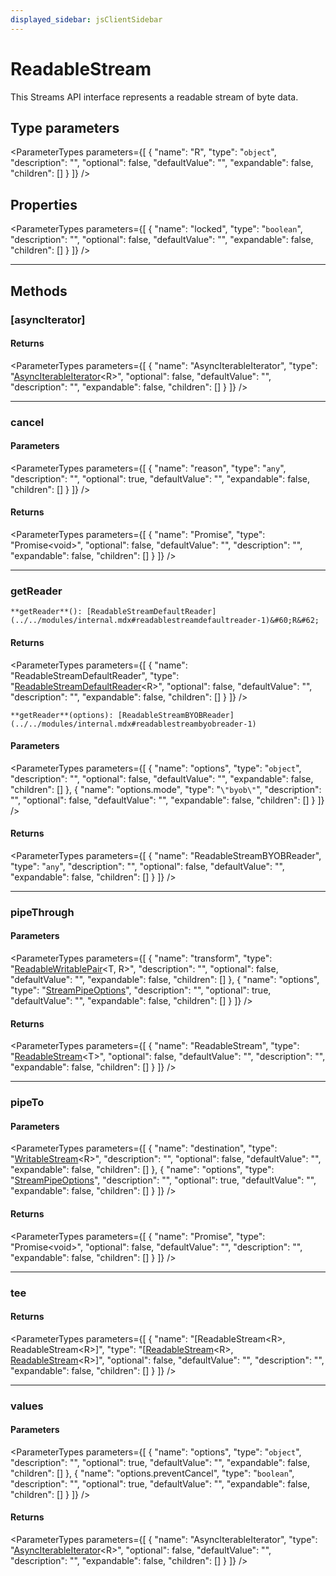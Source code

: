 ```yaml
---
displayed_sidebar: jsClientSidebar
---
```



# ReadableStream

This Streams API interface represents a readable stream of byte data.

## Type parameters

<ParameterTypes parameters={[
  {
    "name": "R",
    "type": "`object`",
    "description": "",
    "optional": false,
    "defaultValue": "",
    "expandable": false,
    "children": []
  }
]} />

## Properties

<ParameterTypes parameters={[
  {
    "name": "locked",
    "type": "`boolean`",
    "description": "",
    "optional": false,
    "defaultValue": "",
    "expandable": false,
    "children": []
  }
]} />

___

## Methods

### [asyncIterator]

#### Returns

<ParameterTypes parameters={[
  {
    "name": "AsyncIterableIterator",
    "type": "[AsyncIterableIterator](internal.AsyncIterableIterator.mdx)&#60;R&#62;",
    "optional": false,
    "defaultValue": "",
    "description": "",
    "expandable": false,
    "children": []
  }
]} />

___

### cancel

#### Parameters

<ParameterTypes parameters={[
  {
    "name": "reason",
    "type": "`any`",
    "description": "",
    "optional": true,
    "defaultValue": "",
    "expandable": false,
    "children": []
  }
]} />

#### Returns

<ParameterTypes parameters={[
  {
    "name": "Promise",
    "type": "Promise&#60;void&#62;",
    "optional": false,
    "defaultValue": "",
    "description": "",
    "expandable": false,
    "children": []
  }
]} />

___

### getReader

`**getReader**(): [ReadableStreamDefaultReader](../../modules/internal.mdx#readablestreamdefaultreader-1)&#60;R&#62;`

#### Returns

<ParameterTypes parameters={[
  {
    "name": "ReadableStreamDefaultReader",
    "type": "[ReadableStreamDefaultReader](../../modules/internal.mdx#readablestreamdefaultreader-1)&#60;R&#62;",
    "optional": false,
    "defaultValue": "",
    "description": "",
    "expandable": false,
    "children": []
  }
]} />

`**getReader**(options): [ReadableStreamBYOBReader](../../modules/internal.mdx#readablestreambyobreader-1)`

#### Parameters

<ParameterTypes parameters={[
  {
    "name": "options",
    "type": "`object`",
    "description": "",
    "optional": false,
    "defaultValue": "",
    "expandable": false,
    "children": []
  },
  {
    "name": "options.mode",
    "type": "`\"byob\"`",
    "description": "",
    "optional": false,
    "defaultValue": "",
    "expandable": false,
    "children": []
  }
]} />

#### Returns

<ParameterTypes parameters={[
  {
    "name": "ReadableStreamBYOBReader",
    "type": "`any`",
    "description": "",
    "optional": false,
    "defaultValue": "",
    "expandable": false,
    "children": []
  }
]} />

___

### pipeThrough

#### Parameters

<ParameterTypes parameters={[
  {
    "name": "transform",
    "type": "[ReadableWritablePair](internal.ReadableWritablePair-1.mdx)&#60;T, R&#62;",
    "description": "",
    "optional": false,
    "defaultValue": "",
    "expandable": false,
    "children": []
  },
  {
    "name": "options",
    "type": "[StreamPipeOptions](internal.StreamPipeOptions-1.mdx)",
    "description": "",
    "optional": true,
    "defaultValue": "",
    "expandable": false,
    "children": []
  }
]} />

#### Returns

<ParameterTypes parameters={[
  {
    "name": "ReadableStream",
    "type": "[ReadableStream](../../modules/internal.mdx#readablestream-1)&#60;T&#62;",
    "optional": false,
    "defaultValue": "",
    "description": "",
    "expandable": false,
    "children": []
  }
]} />

___

### pipeTo

#### Parameters

<ParameterTypes parameters={[
  {
    "name": "destination",
    "type": "[WritableStream](../../modules/internal.mdx#writablestream-1)&#60;R&#62;",
    "description": "",
    "optional": false,
    "defaultValue": "",
    "expandable": false,
    "children": []
  },
  {
    "name": "options",
    "type": "[StreamPipeOptions](internal.StreamPipeOptions-1.mdx)",
    "description": "",
    "optional": true,
    "defaultValue": "",
    "expandable": false,
    "children": []
  }
]} />

#### Returns

<ParameterTypes parameters={[
  {
    "name": "Promise",
    "type": "Promise&#60;void&#62;",
    "optional": false,
    "defaultValue": "",
    "description": "",
    "expandable": false,
    "children": []
  }
]} />

___

### tee

#### Returns

<ParameterTypes parameters={[
  {
    "name": "[ReadableStream&#60;R&#62;, ReadableStream&#60;R&#62;]",
    "type": "[[ReadableStream](../../modules/internal.mdx#readablestream-1)&#60;R&#62;, [ReadableStream](../../modules/internal.mdx#readablestream-1)&#60;R&#62;]",
    "optional": false,
    "defaultValue": "",
    "description": "",
    "expandable": false,
    "children": []
  }
]} />

___

### values

#### Parameters

<ParameterTypes parameters={[
  {
    "name": "options",
    "type": "`object`",
    "description": "",
    "optional": true,
    "defaultValue": "",
    "expandable": false,
    "children": []
  },
  {
    "name": "options.preventCancel",
    "type": "`boolean`",
    "description": "",
    "optional": true,
    "defaultValue": "",
    "expandable": false,
    "children": []
  }
]} />

#### Returns

<ParameterTypes parameters={[
  {
    "name": "AsyncIterableIterator",
    "type": "[AsyncIterableIterator](internal.AsyncIterableIterator.mdx)&#60;R&#62;",
    "optional": false,
    "defaultValue": "",
    "description": "",
    "expandable": false,
    "children": []
  }
]} />
